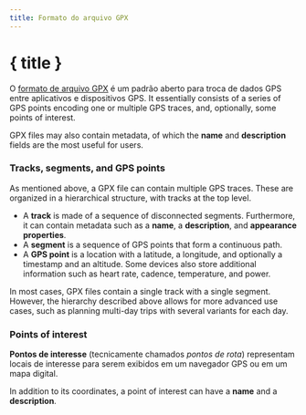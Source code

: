 ```yaml
---
title: Formato do arquivo GPX
---
```


<script>
</script>

# { title }

O <a href="https://www.topografix.com/gpx.asp" target="_blank">formato de arquivo GPX</a> é um padrão aberto para troca de dados GPS entre aplicativos e dispositivos GPS.
It essentially consists of a series of GPS points encoding one or multiple GPS traces, and, optionally, some points of interest.

GPX files may also contain metadata, of which the **name** and **description** fields are the most useful for users.

### <Waypoints size="16" class="inline-block" style="margin-bottom: 2px" /> Tracks, segments, and GPS points

As mentioned above, a GPX file can contain multiple GPS traces.
These are organized in a hierarchical structure, with tracks at the top level.

- A **track** is made of a sequence of disconnected segments.
  Furthermore, it can contain metadata such as a **name**, a **description**, and **appearance properties**.
- A **segment** is a sequence of GPS points that form a continuous path.
- A **GPS point** is a location with a latitude, a longitude, and optionally a timestamp and an altitude.
  Some devices also store additional information such as heart rate, cadence, temperature, and power.

In most cases, GPX files contain a single track with a single segment.
However, the hierarchy described above allows for more advanced use cases, such as planning multi-day trips with several variants for each day.

### <MapPin size="16" class="inline-block" style="margin-bottom: 2px" /> Points of interest

**Pontos de interesse** (tecnicamente chamados _pontos de rota_) representam locais de interesse para serem exibidos em um navegador GPS ou em um mapa digital.

In addition to its coordinates, a point of interest can have a **name** and a **description**.
